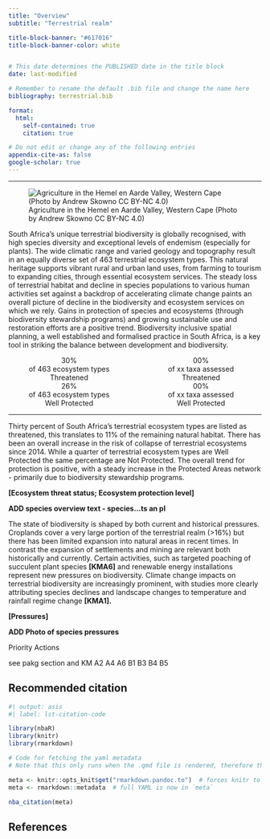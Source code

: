 ```yaml
---
title: "Overview"  
subtitle: "Terrestrial realm" 

title-block-banner: "#617016" 
title-block-banner-color: white 


# This date determines the PUBLISHED date in the title block
date: last-modified

# Remember to rename the default .bib file and change the name here
bibliography: terrestrial.bib

format:
  html:
    self-contained: true
    citation: true

# Do not edit or change any of the following entries
appendix-cite-as: false
google-scholar: true
---
```


------------------------------------------------------------------------

![Agriculture in the Hemel en Aarde Valley, Western Cape (Photo by Andrew Skowno CC BY-NC 4.0)](imgs/canola_wc_skowno_crop.png){fig-align="center"}

South Africa's unique terrestrial biodiversity is globally recognised, with high species diversity and exceptional levels of endemism (especially for plants). The wide climatic range and varied geology and topography result in an equally diverse set of 463 terrestrial ecosystem types. This natural heritage supports vibrant rural and urban land uses, from farming to tourism to expanding cities, through essential ecosystem services. The steady loss of terrestrial habitat and decline in species populations to various human activities set against a backdrop of accelerating climate change paints an overall picture of decline in the biodiversity and ecosystem services on which we rely. Gains in protection of species and ecosystems (through biodiversity stewardship programs) and growing sustainable use and restoration efforts are a positive trend. Biodiversity inclusive spatial planning, a well established and formalised practice in South Africa, is a key tool in striking the balance between development and biodiversity.

::::: columns
::: {.column width="50%"}
<center>

| [30%]{.inline-style-threatened}
| of 463 ecosystem types
| [Threatened]{.inline-style-indicator}

| [26%]{.inline-style-well-protected}
| of 463 ecosystem types
| [Well Protected]{.inline-style-indicator}

</center>
:::

::: {.column width="50%"}
<center>

| [00%]{.inline-style-not-protected}
| of xx taxa assessed
| [Threatened]{.inline-style-indicator}

| [00%]{.inline-style-threatened}
| of xx taxa assessed
| [Well Protected]{.inline-style-indicator}

</center>
:::
:::::

------------------------------------------------------------------------

Thirty percent of South Africa's terrestrial ecosystem types are listed as threatened, this translates to 11% of the remaining natural habitat. There has been an overall increase in the risk of collapse of terrestrial ecosystems since 2014. While a quarter of terrestrial ecosystem types are Well Protected the same percentage are Not Protected. The overall trend for protection is positive, with a steady increase in the Protected Areas network - primarily due to biodiversity stewardship programs.

**\[Ecosystem threat status; Ecosystem protection level\]**

**ADD species overview text - species...ts an pl** <!--# Species team to insert a blurb that speaks to stats above ...eg Of the xx terr species assessed, yy% are threatened with extinction. Terrestrial species continue to decline over time. Species Protection Levels are increasing but greater gains could be made through more effective protected areas  -->

The state of biodiversity is shaped by both current and historical pressures. Croplands cover a very large portion of the terrestrial realm (\>16%) but there has been limited expansion into natural areas in recent times. In contrast the expansion of settlements and mining are relevant both historically and currently. Certain activities, such as targeted poaching of succulent plant species **\[KMA6\]** and renewable energy installations represent new pressures on biodiversity. Climate change impacts on terrestrial biodiversity are increasingly prominent, with studies more clearly attributing species declines and landscape changes to temperature and rainfall regime change **\[KMA1\].**

**\[Pressures\]**

**ADD Photo of species pressures**

Priority Actions

see pakg section and KM A2 A4 A6 B1 B3 B4 B5

## Recommended citation

```r
#| output: asis
#| label: lst-citation-code

library(nbaR) 
library(knitr)
library(rmarkdown)

# Code for fetching the yaml metadata
# Note that this only runs when the .qmd file is rendered, therefore the outputs of this code block will return no results if you try to run it within R - that does not mean it is not working

meta <- knitr::opts_knit$get("rmarkdown.pandoc.to")  # forces knitr to load metadata
meta <- rmarkdown::metadata  # full YAML is now in `meta`

nba_citation(meta)

```

## References

::: {#refs}
:::
